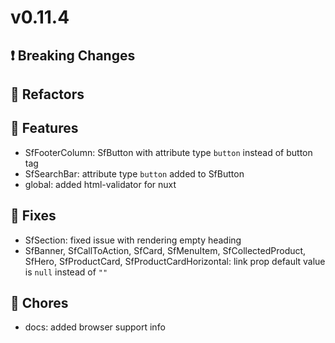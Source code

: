 
<Meta title="Releases/v0.11.x - Latest Minor/v0.11.4 - Latest/Change log" />

# v0.11.4

## ❗ Breaking Changes

## 🔨 Refactors

## 🚀 Features

- SfFooterColumn: SfButton with attribute type `button` instead of button tag
- SfSearchBar: attribute type `button` added to SfButton
- global: added html-validator for nuxt

## 🐛 Fixes

- SfSection: fixed issue with rendering empty heading
- SfBanner, SfCallToAction, SfCard, SfMenuItem, SfCollectedProduct, SfHero, SfProductCard, SfProductCardHorizontal: link prop default value is `null` instead of `""`

## 🧹 Chores

- docs: added browser support info
